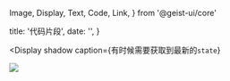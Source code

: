   Image,
  Display,
  Text,
  Code,
  Link,
} from '@geist-ui/core'

  title: '代码片段',
  date: '',
}


<Display
  shadow
  caption={<Text>有时候需要获取到最新的<Code>state</Code></Text>}
>
  <Image shadow src="/imgs/code/useStateRef.png" />
</Display>

